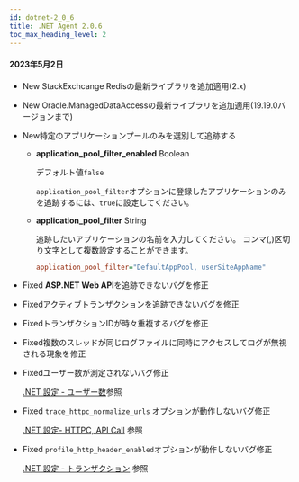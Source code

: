 ```yaml
---
id: dotnet-2_0_6
title: .NET Agent 2.0.6
toc_max_heading_level: 2
---
```


#### 2023年5月2日

-   <Status>New</Status> StackExchcange Redisの最新ライブラリを追加適用(2.x)

-   <Status>New</Status> Oracle.ManagedDataAccessの最新ライブラリを追加適用(19.19.0バージョンまで)

-   <Status>New</Status>特定のアプリケーションプールのみを選別して追跡する

    -   **application_pool_filter_enabled** <span class='type'>Boolean</span>

        デフォルト値`false`

        `application_pool_filter`オプションに登録したアプリケーションのみを追跡するには、`true`に設定してください。

    -   **application_pool_filter** <span class='type'>String</span>

        追跡したいアプリケーションの名前を入力してください。 コンマ(,)区切り文字として複数設定することができます。

        ```ini title='whatap.conf'
        application_pool_filter="DefaultAppPool, userSiteAppName"
        ```

-   <Status>Fixed</Status> <b>ASP.NET Web API</b>を追跡できないバグを修正

-   <Status>Fixed</Status>アクティブトランザクションを追跡できないバグを修正

-   <Status>Fixed</Status>トランザクションIDが時々重複するバグを修正

-   <Status>Fixed</Status>複数のスレッドが同じログファイルに同時にアクセスしてログが無視される現象を修正

-   <Status>Fixed</Status>ユーザー数が測定されないバグ修正

    [.NET 設定 - ユーザー数](../../dotnet/agent-number-of-user)参照

-   <Status>Fixed</Status> <code>trace_httpc_normalize_urls</code> オプションが動作しないバグ修正

    [.NET 設定- HTTPC, API Call](../../dotnet/agent-httpcapicall) 参照

-   <Status>Fixed</Status> <code>profile_http_header_enabled</code>オプションが動作しないバグ修正

    [.NET 設定 - トランザクション](../../dotnet/agent-transaction) 参照
